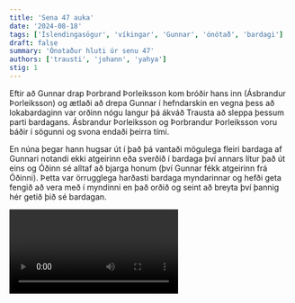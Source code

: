 ```yaml
---
title: 'Sena 47 auka'
date: '2024-08-18'
tags: ['Íslendingasögur', 'víkingar', 'Gunnar', 'ónótað', 'bardagi']
draft: false
summary: 'Ónotaður hluti úr senu 47'
authors: ['trausti', 'johann', 'yahya']
stig: 1
---
```



Eftir að Gunnar drap Þorbrand Þorleiksson kom bróðir hans inn (Ásbrandur Þorleiksson) og ætlaði að drepa Gunnar í hefndarskin
en vegna þess að lokabardaginn var orðinn nógu langur þá ákváð Trausta að sleppa þessum parti bardagans.
Ásbrandur Þorleiksson og Þorbrandur Þorleiksson voru báðir í sögunni og svona endaði þeirra tími.


En núna þegar hann hugsar út í það þá
vantaði mögulega fleiri bardaga af Gunnari notandi ekki atgeirinn eða sverðið í bardaga því annars lítur það út eins og Óðinn
sé alltaf að bjarga honum (því Gunnar fékk atgeirinn frá Óðinni). 
Þetta var örrugglega harðasti bardaga myndarinnar og hefði geta fengið að vera með í myndinni
en það orðið og seint að breyta því þannig hér getið þið sé bardagan.


<Video id="rtMT0-PBejE" />